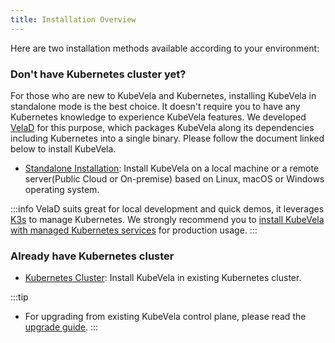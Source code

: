 ```yaml
---
title: Installation Overview
---
```


Here are two installation methods available according to your environment:

### Don't have Kubernetes cluster yet?

For those who are new to KubeVela and Kubernetes, installing KubeVela in standalone mode is the best choice. It doesn't require you to have any Kubernetes knowledge to experience KubeVela features.
We developed [VelaD](https://github.com/kubevela/velad) for this purpose, which packages KubeVela along its dependencies including Kubernetes into a single binary.
Please follow the document linked below to install KubeVela.

- [Standalone Installation](./installation/standalone): Install KubeVela on a local machine or a remote server(Public Cloud or On-premise) based on Linux, macOS or Windows operating system.

:::info
VelaD suits great for local development and quick demos, it leverages [K3s](https://github.com/k3s-io/k3s) to manage Kubernetes. We strongly recommend you to [install KubeVela with managed Kubernetes services](./installation/kubernetes) for production usage.
:::

### Already have Kubernetes cluster
- [Kubernetes Cluster](./installation/kubernetes): Install KubeVela in existing Kubernetes cluster.

:::tip
- For upgrading from existing KubeVela control plane, please read the [upgrade guide](./platform-engineers/advanced-install#upgrade).
:::
